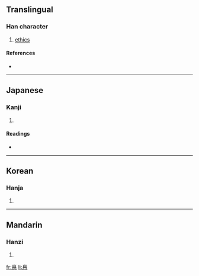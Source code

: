 {{also|德}}
==Translingual==

===Han character===
{{Han char|rn=61|rad=心|as=08|sn=11|four=|canj=十一心 (JMP)}}

# [[ethics]]

====References====
* {{Han ref|kx=0392.181|hdz=42309.030|uh=60EA|ud=24810}}

----

==Japanese==

===Kanji===
{{ja-kanji|grade=|rs=心08}}

# {{defn|Japanese}}

====Readings====
* {{ja-readings|on=[[とく]] (toku)|kun=[[とく]] (toku), [[おしえ]] (oshie)}}

----

==Korean==

===Hanja===
{{ko-hanja|hangeul=덕|eumhun=|rv=deok|mr=tŏk|y=tek}}

# {{defn|Korean}}

----

==Mandarin==

===Hanzi===
{{cmn-hanzi|pin=[[dé]] ([[de2]])|wg=te<sup>2</sup>}}

# {{defn|Mandarin}}

[[fr:惪]]
[[li:惪]]